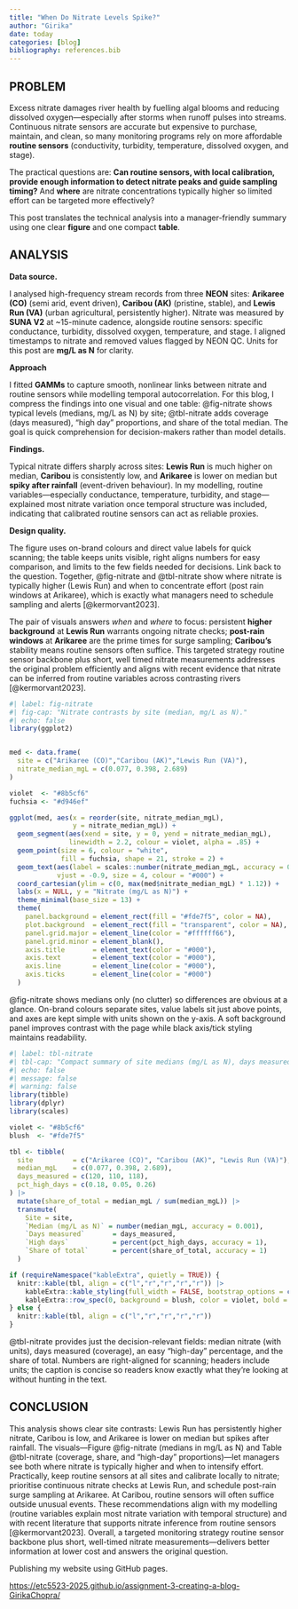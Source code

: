 ```yaml
---
title: "When Do Nitrate Levels Spike?"
author: "Girika"
date: today
categories: [blog]
bibliography: references.bib
---
```


## PROBLEM

Excess nitrate damages river health by fuelling algal blooms and reducing dissolved oxygen—especially after storms when runoff pulses into streams. Continuous nitrate sensors are accurate but expensive to purchase, maintain, and clean, so many monitoring programs rely on more affordable **routine sensors** (conductivity, turbidity, temperature, dissolved oxygen, and stage).

The practical questions are: **Can routine sensors, with local calibration, provide enough information to detect nitrate peaks and guide sampling timing?** And **where** are nitrate concentrations typically higher so limited effort can be targeted more effectively?

This post translates the technical analysis into a manager-friendly summary using one clear **figure** and one compact **table**.

## ANALYSIS

**Data source.**

I analysed high-frequency stream records from three **NEON** sites: **Arikaree (CO)** (semi arid, event driven), **Caribou (AK)** (pristine, stable), and **Lewis Run (VA)** (urban agricultural, persistently higher). Nitrate was measured by **SUNA V2** at ~15-minute cadence, alongside routine sensors: specific conductance, turbidity, dissolved oxygen, temperature, and stage. I aligned timestamps to nitrate and removed values flagged by NEON QC. Units for this post are **mg/L as N** for clarity.

**Approach** 

I fitted **GAMMs** to capture smooth, nonlinear links between nitrate and routine sensors while modelling temporal autocorrelation. For this blog, I compress the findings into one visual and one table: @fig-nitrate shows typical levels (medians, mg/L as N) by site; @tbl-nitrate adds coverage (days measured), “high day” proportions, and share of the total median. The goal is quick comprehension for decision-makers rather than model details.


**Findings.** 

Typical nitrate differs sharply across sites: **Lewis Run** is much higher on median, **Caribou** is consistently low, and **Arikaree** is lower on median but **spiky after rainfall** (event-driven behaviour). In my modelling, routine variables—especially conductance, temperature, turbidity, and stage—explained most nitrate variation once temporal structure was included, indicating that calibrated routine sensors can act as reliable proxies.


**Design quality.** 

The figure uses on-brand colours and direct value labels for quick scanning; the table keeps units visible, right aligns numbers for easy comparison, and limits to the few fields needed for decisions.
Link back to the question. Together, @fig-nitrate and @tbl-nitrate show where nitrate is typically higher (Lewis Run) and when to concentrate effort (post rain windows at Arikaree), which is exactly what managers need to schedule sampling and alerts [@kermorvant2023].


The pair of visuals answers *when* and *where* to focus: persistent **higher background** at **Lewis Run** warrants ongoing nitrate checks; **post-rain windows** at **Arikaree** are the prime times for surge sampling; **Caribou’s** stability means routine sensors often suffice. This targeted strategy routine sensor backbone plus short, well timed nitrate measurements addresses the original problem efficiently and aligns with recent evidence that nitrate can be inferred from routine variables across contrasting rivers [@kermorvant2023].

```r
#| label: fig-nitrate
#| fig-cap: "Nitrate contrasts by site (median, mg/L as N)."
#| echo: false
library(ggplot2)


med <- data.frame(
  site = c("Arikaree (CO)","Caribou (AK)","Lewis Run (VA)"),
  nitrate_median_mgL = c(0.077, 0.398, 2.689)  
)

violet  <- "#8b5cf6"
fuchsia <- "#d946ef"

ggplot(med, aes(x = reorder(site, nitrate_median_mgL),
                y = nitrate_median_mgL)) +
  geom_segment(aes(xend = site, y = 0, yend = nitrate_median_mgL),
               linewidth = 2.2, colour = violet, alpha = .85) +
  geom_point(size = 6, colour = "white",
             fill = fuchsia, shape = 21, stroke = 2) +
  geom_text(aes(label = scales::number(nitrate_median_mgL, accuracy = 0.001)),
            vjust = -0.9, size = 4, colour = "#000") +
  coord_cartesian(ylim = c(0, max(med$nitrate_median_mgL) * 1.12)) +
  labs(x = NULL, y = "Nitrate (mg/L as N)") +
  theme_minimal(base_size = 13) +
  theme(
    panel.background = element_rect(fill = "#fde7f5", color = NA),
    plot.background  = element_rect(fill = "transparent", color = NA),
    panel.grid.major = element_line(color = "#ffffff66"),
    panel.grid.minor = element_blank(),
    axis.title       = element_text(color = "#000"),
    axis.text        = element_text(color = "#000"),
    axis.line        = element_line(color = "#000"),
    axis.ticks       = element_line(color = "#000")
  )


```

@fig-nitrate shows medians only (no clutter) so differences are obvious at a glance. On-brand colours separate sites, value labels sit just above points, and axes are kept simple with units shown on the y-axis. A soft background panel improves contrast with the page while black axis/tick styling maintains readability.


```r
#| label: tbl-nitrate
#| tbl-cap: "Compact summary of site medians (mg/L as N), days measured, and share of total."
#| echo: false
#| message: false
#| warning: false
library(tibble)
library(dplyr)
library(scales)

violet <- "#8b5cf6"
blush  <- "#fde7f5"

tbl <- tibble(
  site          = c("Arikaree (CO)", "Caribou (AK)", "Lewis Run (VA)"),
  median_mgL    = c(0.077, 0.398, 2.689),   
  days_measured = c(120, 110, 118),
  pct_high_days = c(0.18, 0.05, 0.26)      
) |>
  mutate(share_of_total = median_mgL / sum(median_mgL)) |>
  transmute(
    Site = site,
    `Median (mg/L as N)` = number(median_mgL, accuracy = 0.001),
    `Days measured`       = days_measured,
    `High days`           = percent(pct_high_days, accuracy = 1),
    `Share of total`      = percent(share_of_total, accuracy = 1)
  )

if (requireNamespace("kableExtra", quietly = TRUE)) {
  knitr::kable(tbl, align = c("l","r","r","r","r")) |>
    kableExtra::kable_styling(full_width = FALSE, bootstrap_options = c("condensed","striped")) |>
    kableExtra::row_spec(0, background = blush, color = violet, bold = TRUE)
} else {
  knitr::kable(tbl, align = c("l","r","r","r","r"))
}

```


@tbl-nitrate provides just the decision-relevant fields: median nitrate (with units), days measured (coverage), an easy “high-day” percentage, and the share of total. Numbers are right-aligned for scanning; headers include units; the caption is concise so readers know exactly what they’re looking at without hunting in the text.

## CONCLUSION

This analysis shows clear site contrasts: Lewis Run has persistently higher nitrate, Caribou is low, and Arikaree is lower on median but spikes after rainfall. The visuals—Figure @fig-nitrate (medians in mg/L as N) and Table @tbl-nitrate (coverage, share, and “high-day” proportions)—let managers see both where nitrate is typically higher and when to intensify effort. Practically, keep routine sensors at all sites and calibrate locally to nitrate; prioritise continuous nitrate checks at Lewis Run, and schedule post-rain surge sampling at Arikaree. At Caribou, routine sensors will often suffice outside unusual events. These recommendations align with my modelling (routine variables explain most nitrate variation with temporal structure) and with recent literature that supports nitrate inference from routine sensors [@kermorvant2023]. Overall, a targeted monitoring strategy routine sensor backbone plus short, well-timed nitrate measurements—delivers better information at lower cost and answers the original question.



Publishing my website using GitHub pages. 

 <https://etc5523-2025.github.io/assignment-3-creating-a-blog-GirikaChopra/>








